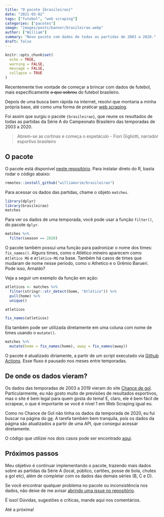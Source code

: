 ```yaml
---
title: "O pacote {brasileirao}"
date: "2021-03-02"
tags: ["futebol", "web scraping"]
categories: ["pacotes"]
image: "images/posts/banner/brasileirao.webp"
author: ["William"]
summary: "Novo pacote com dados de todas as partidas de 2003 a 2020."
draft: false
---
```


```r
knitr::opts_chunk$set(
  echo = TRUE,
  warning = FALSE, 
  message = FALSE, 
  collapse = TRUE
)
```

Recentemente tive vontade de começar a brincar com dados de futebol, mais especificamente <s>o que sobrou</s> do futebol brasileiro.

Depois de uma busca bem rápida na internet, resolvi que montaria a minha própria base, até como uma forma de praticar [web scraping](https://curso-r.com/cursos/web-scraping/).

Foi assim que surgiu o pacote `{brasileirao}`, que reune os resultados de todas as partidas da Série A do Campeonato Brasileiro das temporadas de 2003 a 2020.

> Abrem-se as cortinas e começa o espetáculo - Fiori Gigliotti, narrador esportivo brasileiro

## O pacote

O pacote está disponível [neste repositório](https://github.com/williamorim/brasileirao). Para instalar direto do R, basta rodar o código abaixo:

```r
remotes::install_github("williamorim/brasileirao")
```

Para acessar os dados das partidas, chame o objeto `matches`.

```r
library(dplyr)
library(brasileirao)
matches
```

Para ver os dados de uma temporada, você pode usar a função `filter()`, do pacote `dplyr`.

```r
matches %>% 
  filter(season == 2020)
```

O pacote também possui uma função para padronizar o nome dos times: `fix_names()`. Alguns times, como o Atlético mineiro aparecem como `Atlético MG` e `Atlético-MG` na base. Também há casos de times que mudaram de nome nesse período, como o Athetico e o Grêmio Barueri. Pode isso, Arnaldo?

Veja a seguir um exemplo da função em ação:

```r
atleticos <- matches %>%
  filter(stringr::str_detect(home, "Atlético")) %>% 
  pull(home) %>% 
  unique()

atleticos

fix_names(atleticos)
```

Ela também pode ser utilizada diretamente em uma coluna com nome de times usando o `mutate()`.

```r
matches %>% 
  mutate(home = fix_names(home), away = fix_names(away))
```

O pacote é atualizado diriamente, a partir de um script executado via [Github Actions](https://github.com/features/actions). Esse fluxo é pausado nos meses entre temporadas.

## De onde os dados vieram?

Os dados das temporadas de 2003 a 2019 vieram do site [Chance de gol](https://www.chancedegol.com.br/). Particularmente, eu não gosto muito de previsões de resultados esportivos, mas o site é bem legal para quem gosta do tema! E, claro, ele é bem fácil de scrapear, o que é importante se você é nível 1 em Web Scraping igual eu.

Como no Chance de Gol não tinha os dados da temporada de 2020, eu fui buscar na página do [ge](https://globoesporte.globo.com/futebol/brasileirao-serie-a/). A tarefa também bem tranquila, pois os dados da página são atualizados a partir de uma API, que consegui acessar diretamente.

O código que utilizei nos dois casos pode ser encontrado [aqui](https://github.com/williamorim/brasileirao/blob/master/data-raw/scraping_matches.R).

## Próximos passos

Meu objetivo é continuar implementando o pacote, trazendo mais dados sobre as partidas da Série A (local, público, cartões, posse de bola, chutes a gol etc), além de completar com os dados das demais séries (B, C e D).

Se você encontrar qualquer problema no pacote ou inconsistência nos dados, não deixe de me avisar [abrindo uma issue no repositório](https://github.com/williamorim/brasileirao/issues).

É isso! Dúvidas, sugestões e críticas, mande aqui nos comentários. 

Até a próxima!
